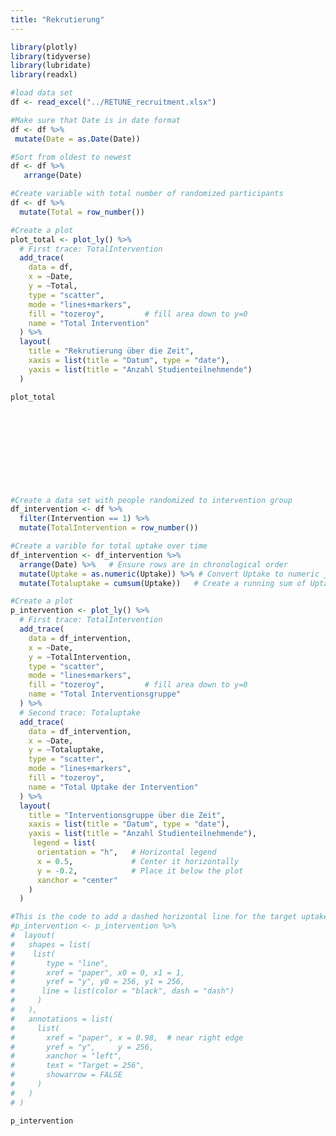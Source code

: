 ```yaml
---
title: "Rekrutierung"
---
```



```r
library(plotly)
library(tidyverse)
library(lubridate)
library(readxl)
```

```r
#load data set
df <- read_excel("../RETUNE_recruitment.xlsx")

#Make sure that Date is in date format 
df <- df %>% 
 mutate(Date = as.Date(Date))

#Sort from oldest to newest 
df <- df %>% 
   arrange(Date)

#Create variable with total number of randomized participants 
df <- df %>%
  mutate(Total = row_number())

#Create a plot 
plot_total <- plot_ly() %>%
  # First trace: TotalIntervention
  add_trace(
    data = df,
    x = ~Date,
    y = ~Total,
    type = "scatter",
    mode = "lines+markers",
    fill = "tozeroy",         # fill area down to y=0
    name = "Total Intervention"
  ) %>%
  layout(
    title = "Rekrutierung über die Zeit",
    xaxis = list(title = "Datum", type = "date"),
    yaxis = list(title = "Anzahl Studienteilnehmende")
  )

plot_total
```


<!-- Add some space with a div or br tags --> <div style="margin-top: 150px;"></div>

```r
#Create a data set with people randomized to intervention group
df_intervention <- df %>%
  filter(Intervention == 1) %>%
  mutate(TotalIntervention = row_number())

#Create a varible for total uptake over time 
df_intervention <- df_intervention %>%   
  arrange(Date) %>%   # Ensure rows are in chronological order
  mutate(Uptake = as.numeric(Uptake)) %>% # Convert Uptake to numeric just in case it's not (e.g. factor)
  mutate(Totaluptake = cumsum(Uptake))   # Create a running sum of Uptake

#Create a plot 
p_intervention <- plot_ly() %>%
  # First trace: TotalIntervention
  add_trace(
    data = df_intervention,
    x = ~Date,
    y = ~TotalIntervention,
    type = "scatter",
    mode = "lines+markers",
    fill = "tozeroy",         # fill area down to y=0
    name = "Total Interventionsgruppe"
  ) %>%
  # Second trace: Totaluptake
  add_trace(
    data = df_intervention,
    x = ~Date,
    y = ~Totaluptake,
    type = "scatter",
    mode = "lines+markers",
    fill = "tozeroy",
    name = "Total Uptake der Intervention"
  ) %>%
  layout(
    title = "Interventionsgruppe über die Zeit",
    xaxis = list(title = "Datum", type = "date"),
    yaxis = list(title = "Anzahl Studienteilnehmende"), 
     legend = list(
      orientation = "h",   # Horizontal legend
      x = 0.5,             # Center it horizontally
      y = -0.2,            # Place it below the plot
      xanchor = "center"
    )
  )

#This is the code to add a dashed horizontal line for the target uptake 
#p_intervention <- p_intervention %>%
#  layout(
#   shapes = list(
#    list(
#       type = "line",
#       xref = "paper", x0 = 0, x1 = 1,
#       yref = "y", y0 = 256, y1 = 256,
#      line = list(color = "black", dash = "dash")
#     )
#   ),
#   annotations = list(
#     list(
#       xref = "paper", x = 0.98,  # near right edge
#       yref = "y",     y = 256,
#       xanchor = "left",
#       text = "Target = 256",
#       showarrow = FALSE
#     )
#   )
# )

p_intervention
```